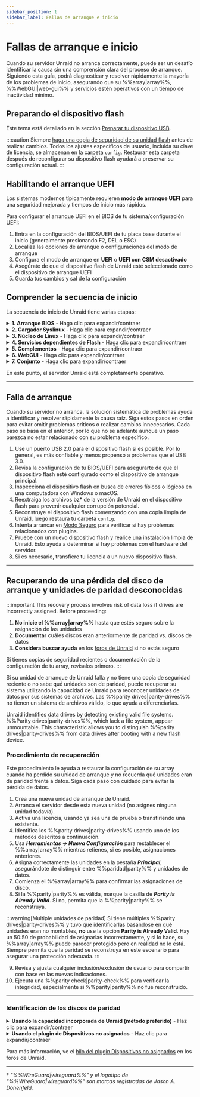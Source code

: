 ```yaml
---
sidebar_position: 1
sidebar_label: Fallas de arranque e inicio
---
```



# Fallas de arranque e inicio

Cuando su servidor Unraid no arranca correctamente, puede ser un desafío identificar la causa sin una comprensión clara del proceso de arranque. Siguiendo esta guía, podrá diagnosticar y resolver rápidamente la mayoría de los problemas de inicio, asegurando que su %%array|array%%, %%WebGUI|web-gui%% y servicios estén operativos con un tiempo de inactividad mínimo.

## Preparando el dispositivo flash

Este tema está detallado en la sección [Preparar tu dispositivo USB](../../getting-started/set-up-unraid/create-your-bootable-media.mdx#prepare-your-usb-device).

:::caution
Siempre [haga una copia de seguridad de su unidad flash](../../system-administration/maintain-and-update/changing-the-flash-device.mdx#backing-up-your-flash-device) antes de realizar cambios. Todos los ajustes específicos de usuario, incluida su clave de licencia, se almacenan en la carpeta `config`. Restaurar esta carpeta después de reconfigurar su dispositivo flash ayudará a preservar su configuración actual.
:::

## Habilitando el arranque UEFI

Los sistemas modernos típicamente requieren **modo de arranque UEFI** para una seguridad mejorada y tiempos de inicio más rápidos.

Para configurar el arranque UEFI en el BIOS de tu sistema/configuración UEFI:

1. Entra en la configuración del BIOS/UEFI de tu placa base durante el inicio (generalmente presionando F2, DEL o ESC)
2. Localiza las opciones de arranque o configuraciones del modo de arranque
3. Configura el modo de arranque en **UEFI** o **UEFI con CSM desactivado**
4. Asegúrate de que el dispositivo flash de Unraid esté seleccionado como el dispositivo de arranque UEFI
5. Guarda tus cambios y sal de la configuración

## Comprender la secuencia de inicio

La secuencia de inicio de Unraid tiene varias etapas:

<details>
  <summary><strong>1. Arranque BIOS</strong> - Haga clic para expandir/contraer</summary>

  El firmware BIOS/UEFI inicializa el hardware y localiza el dispositivo de arranque. Esta es la base de todo el proceso de arranque.

  - El BIOS de la placa base reconoce el dispositivo flash de arranque de Unraid.
  - Configurar el dispositivo flash como el dispositivo de arranque predeterminado varía según tu BIOS; revisa el manual de tu placa base para obtener orientación.
  - El dispositivo flash admite modos de arranque **legado (CSM)** y **UEFI**.
  - Para el arranque UEFI, asegúrate de que la carpeta `EFI` en el dispositivo flash no tenga un guion al final (`-`).
</details>

<details>
  <summary><strong>2. Cargador Syslinux</strong> - Haga clic para expandir/contraer</summary>

  El cargador de arranque presenta las opciones de inicio y carga el núcleo de Linux en la memoria. Esta etapa determina qué sistema operativo o herramienta de diagnóstico se ejecutará.

  - Las entradas del menú de arranque están definidas en el archivo `syslinux/syslinux.cfg` en el dispositivo flash.
  - Puedes editar este archivo a través del WebGUI bajo ***Principal → Configuración Syslinux***.
  - **Memtest86+**, que se incluye con las versiones actuales de Unraid, funciona tanto en modos heredados como en %%UEFI|uefi%%. Para versiones más antiguas de Unraid, obtenga una versión compatible del [sitio oficial de Memtest](https://www.memtest86.com/) para %%UEFI|uefi%%.
  - Si no se selecciona ninguna opción, el arranque predeterminado se ejecuta tras un tiempo de espera, lo cual es útil para operaciones sin cabeza.
</details>

<details>
  <summary><strong>3. Núcleo de Linux</strong> - Haga clic para expandir/contraer</summary>

  El núcleo de Linux se inicializa y comienza la detección de hardware. Aquí es donde el sistema operativo toma el control del cargador de arranque.

  - **Syslinux** carga el núcleo de Linux desde el dispositivo flash en la RAM.
  - Verás mensajes de consola mostrando los archivos bz\* cargándose.
  - Los errores en esta etapa a menudo indican problemas con el dispositivo flash.
  - Linux detecta el hardware durante el inicio.
</details>

<details>
  <summary><strong>4. Servicios dependientes de Flash</strong> - Haga clic para expandir/contraer</summary>

  El dispositivo flash se vuelve accesible y los servicios esenciales comienzan a cargarse. Esta etapa es crítica para la configuración y el acceso a la red.

  - El dispositivo flash se monta en `/boot`.
  - Si falla al montar, aún puedes ver un indicador de inicio de sesión, pero esto indica un inicio incompleto.
  - Usa el comando `df` para comprobar si `/boot` está montado.
  - El dispositivo flash debe estar etiquetado como **UNRAID** (todo en mayúsculas) para un montaje adecuado.
  - Controladores y firmware adicionales estarán disponibles en esta etapa.
  - La configuración se carga en la RAM.
  - Los servicios estándar de Linux, incluyendo la red y el VPN de %%WireGuard|wireguard%% (si está habilitado), comienzan aquí.
</details>

<details>
  <summary><strong>5. Complementos</strong> - Haga clic para expandir/contraer</summary>

  Las extensiones de terceros y personalizaciones se cargan para mejorar la funcionalidad del sistema. Problemas con los complementos pueden impedir el inicio exitoso.

  - Los plugins instalados se cargan durante este paso.
  - Opciones de **Arranque seguro** pueden suprimir la carga de plugins si es necesario.
</details>

<details>
  <summary><strong>6. WebGUI</strong> - Haga clic para expandir/contraer</summary>

  La interfaz de administración basada en la web se vuelve disponible, permitiendo la administración remota y configuración de tu servidor.

  - El WebGUI comienza en este punto.
  - El archivo `config/go` en el dispositivo flash puede ejecutar comandos de usuario antes o después de que el WebGUI comience.
</details>

<details>
  <summary><strong>7. Conjunto</strong> - Haga clic para expandir/contraer</summary>

  Los dispositivos de almacenamiento se montan y hacen disponibles, completando el proceso de arranque. Aquí es donde tus datos se vuelven accesibles.

  - Si el auto-arranque está habilitado, el %%array|array%% comienza aquí; de lo contrario, se requerirá un inicio manual.
  - Las unidades se montarán como `/dev/diskX` y `/mnt/cache` (si está presente).
  - Las particiones compartidas se vuelven disponibles en la red como `/mnt/user/sharename`.
  - Los contenedores de Docker se iniciarán en el orden especificado en la pestaña Docker, con retrasos personalizables.
  - Las máquinas virtuales de autoinicio (%%VMs|vm%%) también se lanzarán.
</details>

En este punto, el servidor Unraid está completamente operativo.

---

## Falla de arranque

Cuando su servidor no arranca, la solución sistemática de problemas ayuda a identificar y resolver rápidamente la causa raíz. Siga estos pasos en orden para evitar omitir problemas críticos o realizar cambios innecesarios. Cada paso se basa en el anterior, por lo que no se adelante aunque un paso parezca no estar relacionado con su problema específico.

1. Use un puerto USB 2.0 para el dispositivo flash si es posible. Por lo general, es más confiable y menos propenso a problemas que el USB 3.0.
2. Revisa la configuración de tu BIOS/UEFI para asegurarte de que el dispositivo flash esté configurado como el dispositivo de arranque principal.
3. Inspecciona el dispositivo flash en busca de errores físicos o lógicos en una computadora con Windows o macOS.
4. Reextraiga los archivos bz\* de la versión de Unraid en el dispositivo flash para prevenir cualquier corrupción potencial.
5. Reconstruye el dispositivo flash comenzando con una copia limpia de Unraid, luego restaura tu carpeta `config`.
6. Intenta arrancar en [Modo Seguro](../../using-unraid-to/customize-your-experience/plugins.mdx#troubleshooting-with-safe-mode) para verificar si hay problemas relacionados con plugins.
7. Pruebe con un nuevo dispositivo flash y realice una instalación limpia de Unraid. Esto ayuda a determinar si hay problemas con el hardware del servidor.
8. Si es necesario, transfiere tu licencia a un nuevo dispositivo flash.

---

## Recuperando de una pérdida del disco de arranque y unidades de paridad desconocidas

:::important
This recovery process involves risk of data loss if drives are incorrectly assigned. Before proceeding:

1. **No inicie el %%array|array%%** hasta que estés seguro sobre la asignación de las unidades
2. **Documentar** cuáles discos eran anteriormente de paridad vs. discos de datos
3. **Considera buscar ayuda** en los [foros de Unraid](https://forums.unraid.net/) si no estás seguro

Si tienes copias de seguridad recientes o documentación de la configuración de tu array, revísalos primero.
:::

Si su unidad de arranque de Unraid falla y no tiene una copia de seguridad reciente o no sabe qué unidades son de paridad, puede recuperar su sistema utilizando la capacidad de Unraid para reconocer unidades de datos por sus sistemas de archivos. Las %%parity drives|parity-drives%% no tienen un sistema de archivos válido, lo que ayuda a diferenciarlas.

Unraid identifies data drives by detecting existing valid file systems. %%Parity drives|parity-drives%%, which lack a file system, appear unmountable. This characteristic allows you to distinguish %%parity drives|parity-drives%% from data drives after booting with a new flash device.

### Procedimiento de recuperación

Este procedimiento le ayuda a restaurar la configuración de su array cuando ha perdido su unidad de arranque y no recuerda qué unidades eran de paridad frente a datos. Siga cada paso con cuidado para evitar la pérdida de datos.

1. Crea una nueva unidad de arranque de Unraid.
2. Arranca el servidor desde esta nueva unidad (no asignes ninguna unidad todavía).
3. Activa una licencia, usando ya sea una de prueba o transfiriendo una existente.
4. Identifica los %%parity drives|parity-drives%% usando uno de los métodos descritos a continuación.
5. Usa ***Herramientas → Nueva Configuración*** para restablecer el %%array|array%% mientras retienes, si es posible, asignaciones anteriores.
6. Asigna correctamente las unidades en la pestaña ***Principal***, asegurándote de distinguir entre %%paridad|parity%% y unidades de datos.
7. Comienza el %%array|array%% para confirmar las asignaciones de disco.
8. Si la %%parity|parity%% es válida, marque la casilla de ***Parity is Already Valid***. Si no, permita que la %%parity|parity%% se reconstruya.

:::warning[Multiple unidades de paridad]
Si tiene múltiples %%parity drives|parity-drives%% y tuvo que identificarlas basándose en qué unidades eran no montables, **no** use la opción **Parity is Already Valid**. Hay un 50:50 de probabilidad de asignarlas incorrectamente, y si lo hace, su %%array|array%% puede parecer protegido pero en realidad no lo está. Siempre permita que la paridad se reconstruya en este escenario para asegurar una protección adecuada.
:::

9. Revisa y ajusta cualquier inclusión/exclusión de usuario para compartir con base en las nuevas indicaciones.
10. Ejecuta una %%parity check|parity-check%% para verificar la integridad, especialmente si %%parity|parity%% no fue reconstruido.

---

### Identificación de los discos de paridad

<details>
  <summary><strong>Usando la capacidad incorporada de Unraid (método preferido)</strong> - Haz clic para expandir/contraer</summary>

  Este método no requiere complementos, pero invalidará la %%paridad|parity%%, lo que requerirá una reconstrucción.

  Para usar este método:

  1. Asigna todas las unidades como unidades de datos e inicia el sistema.
  2. %%Las unidades de paridad|parity-drives%% aparecerán como no montables ya que carecen de un sistema de archivos válido.
  3. Confirma que el número de unidades no montables coincide con tu conteo de %%paridad|parity%%.
  4. Toma nota de los números de serie de estas unidades.
  5. Si es relevante, puedes verificar las unidades de datos montadas para confirmar su orden.
</details>

<details>
  <summary><strong>Usando el plugin de Dispositivos no asignados</strong> - Haz clic para expandir/contraer</summary>

  Este método basado en complementos preserva la validez de la %%paridad|parity%% montando las unidades en modo de solo lectura.

  Para usar este método:

  1. Instala el [plugin **Dispositivos no asignados**](https://unraid.net/community/apps?q=unassigned+devices#r:~:text=don%27t%20be%20carefull!!!-,Unassigned%20Devices,-dlandon) desde la pestaña ***Aplicaciones***.
  2. Monta cada disco en modo de solo lectura, uno a la vez.
  3. Las unidades que no se montan probablemente sean %%parity drives|parity-drives%% (no puedes diferenciar entre paridad1 y paridad2).
  4. Inspecciona las unidades de datos montadas para identificar su orden, si es necesario.
</details>

Para más información, ve el [hilo del plugin Dispositivos no asignados](https://forums.unraid.net/topic/55481-unassigned-devices-managing-unassigned-devices-without-rebooting/) en los foros de Unraid.

---

\* *"%%WireGuard|wireguard%%" y el logotipo de "%%WireGuard|wireguard%%" son marcas registradas de Jason A. Donenfeld.*
